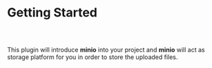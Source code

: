 
<Meta title="Minio Plugin Docs/Getting Started" />

# Getting Started

##

<br/>

This plugin will introduce **minio** into your project and **minio** will act as
storage platform for you in order to store the uploaded files.